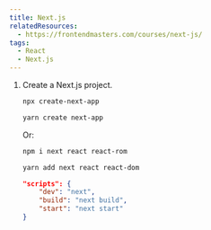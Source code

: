 ```yaml
---
title: Next.js
relatedResources:
  - https://frontendmasters.com/courses/next-js/
tags:
  - React
  - Next.js
---
```


1. Create a Next.js project.

   <Solution>

   ```sh
   npx create-next-app
   ```

   ```sh
   yarn create next-app
   ```

   Or:

   ```sh
   npm i next react react-rom
   ```

   ```sh
   yarn add next react react-dom
   ```

   ```json fp=package.json
   "scripts": {
       "dev": "next",
       "build": "next build",
       "start": "next start"
   }
   ```

   </Solution>

